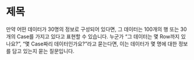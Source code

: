 # 제목

만약 어떤 데이터가 30명의 정보로 구성되어 있다면, 그 데이터는 100개의 행 또는 30개의 Case를 가지고 있다고 표현할 수 있습니다. 누군가 “그 데이터는 몇 Row까지 있나요?”, “몇 Case짜리 데이터인가요?”라고 묻는다면, 이는 데이터가 몇 명에 대한 정보를 담고 있는지 묻는 질문입니다.
